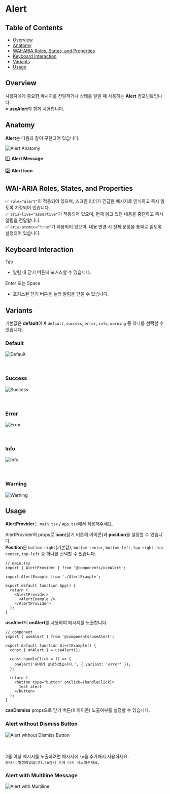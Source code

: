 


<Meta of={AlertStories} />

# Alert

## Table of Contents

- [Overview](#overview)
- [Anatomy](#anatomy)
- [WAI-ARIA Roles, States, and Properties](#wai-aria-roles-states-and-properties)
- [Keyboard Interaction](#keyboard-interaction)
- [Variants](#variants)
- [Usage](#usage)

## Overview

사용자에게 중요한 메시지를 전달하거나 상태를 알릴 때 사용하는 **Alert** 컴포넌트입니다.  
※ **useAlert**와 함께 사용합니다.

## Anatomy

**Alert**는 다음과 같이 구현되어 있습니다.

<div className="img-container">
  <img src={AnatomyImage} alt="Alert Anatomy" />
</div>

1️⃣ **Alert Message**

2️⃣ **Alert Icon**

## WAI-ARIA Roles, States, and Properties

✅ `role="alert"`이 적용되어 있으며, 스크린 리더가 긴급한 메시지로 인식하고 즉시 읽도록 지정되어 있습니다.  
✅ `aria-live="assertive"`가 적용되어 있으며, 현재 읽고 있던 내용을 중단하고 즉시 알림을 전달합니다.  
✅ `aria-atomic="true"`가 적용되어 있으며, 내용 변경 시 전체 문장을 통째로 읽도록 설정되어 있습니다.

## Keyboard Interaction

<div className="keyboard">Tab</div>

- 알림 내 닫기 버튼에 포커스할 수 있습니다.

<div className="keyboard">Enter 또는 Space</div>

- 포커스된 닫기 버튼을 눌러 알림을 닫을 수 있습니다.

## Variants

기본값은 **default**이며 `default`, `success`, `error`, `info`, `warning` 중 하나를 선택할 수 있습니다.

<div className="img-container">
  <h3>Default</h3>
  <img src={DefaultImage} alt="Default" />
</div>
<br />
<br />
<div className="img-container">
  <h3>Success</h3>
  <img src={SuccessImage} alt="Success" />
</div>
<br />
<br />
<div className="img-container">
  <h3>Error</h3>
  <img src={ErrorImage} alt="Error" />
</div>
<br />
<br />
<div className="img-container">
  <h3>Info</h3>
  <img src={InfoImage} alt="Info" />
</div>
<br />
<br />
<div className="img-container">
  <h3>Warning</h3>
  <img src={WarningImage} alt="Warning" />
</div>

## Usage

**AlertProvider**는 `main.tsx` / `App.tsx`에서 적용해주세요.

AlertProvider의 props로 **icon**(닫기 버튼의 아이콘)과 **position**을 설정할 수 있습니다.  
**Position**은 `bottom-right`(기본값), `bottom-center`, `bottom-left`, `top-right`, `top-center`, `top-left` 중 하나를 선택할 수 있습니다.

```tsx
// main.tsx
import { AlertProvider } from '@components/useAlert';

import AlertExample from './AlertExample';

export default function App() {
  return (
    <AlertProvider>
      <AlertExample />
    </AlertProvider>
  );
}
```

**useAlert**의 **onAlert**를 사용하여 메시지를 노출합니다.

```tsx
// component
import { useAlert } from '@components/useAlert';

export default function AlertExample() {
  const { onAlert } = useAlert();

  const handleClick = () => {
    onAlert('문제가 발생하였습니다.', { variant: 'error' });
  };

  return (
    <button type="button" onClick={handleClick}>
      test alert
    </button>
  );
}
```

**canDismiss** props으로 닫기 버튼(X 아이콘) 노출여부를 설정할 수 있습니다.

<div className="img-container">
  <h3>Alert without Dismiss Button</h3>
  <img src={AlertWithoutDismissImage} alt="Alert without Dismiss Button" />
</div>

<br />
<br />

2줄 이상 메시지를 노출하려면 메시지에 `\n`을 추가해서 사용하세요.  
`문제가 발생하였습니다.\n잠시 후에 다시 시도해주세요.`

<div className="img-container">
  <h3>Alert with Multiline Message</h3>
  <img src={AlertWithMultiline} alt="Alert with Multiline" />
</div>
